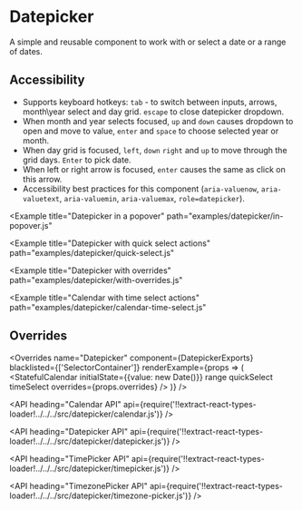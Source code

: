<!--
Copyright (c) 2018 Uber Technologies, Inc.

This source code is licensed under the MIT license found in the
LICENSE file in the root directory of this source tree.
-->





# Datepicker

A simple and reusable component to work with or select a date or a range of dates.

## Accessibility

- Supports keyboard hotkeys: `tab` - to switch between inputs, arrows, month\year select and day grid. `escape` to close datepicker dropdown.
- When month and year selects focused, `up` and `down` causes dropdown to open and move to value, `enter` and `space` to choose selected year or month.
- When day grid is focused, `left`, `down` `right` and `up` to move through the grid days. `Enter` to pick date.
- When left or right arrow is focused, `enter` causes the same as click on this arrow.
- Accessibility best practices for this component (`aria-valuenow`, `aria-valuetext`, `aria-valuemin`, `aria-valuemax`, `role=datepicker`).

<Example title="Datepicker" path="examples/datepicker/basic.js">
  <DatepickerBasic />
</Example>

<Example
  title="Datepicker in a popover"
  path="examples/datepicker/in-popover.js"
>
  <DatepickerInPopover />
</Example>

<Example
  title="Datepicker with quick select actions"
  path="examples/datepicker/quick-select.js"
>
  <DatepickerQuickSelect />
</Example>

<Example
  title="Datepicker with overrides"
  path="examples/datepicker/with-overrides.js"
>
  <DatepickerWithOverrides />
</Example>

<Example title="TimePicker" path="examples/datepicker/timepicker.js">
  <TimePicker />
</Example>

<Example title="Timezone picker" path="examples/datepicker/timezone-picker.js">
  <TimezonePicker />
</Example>

<Example
  title="Calendar with time select actions"
  path="examples/datepicker/calendar-time-select.js"
>
  <DatepickerTimeSelect />
</Example>

## Overrides

<Overrides
  name="Datepicker"
  component={DatepickerExports}
  blacklisted={['SelectorContainer']}
  renderExample={props => (
    <StatefulCalendar
      initialState={{value: new Date()}}
      range
      quickSelect
      timeSelect
      overrides={props.overrides}
    />
  )}
/>

<API
  heading="Calendar API"
  api={require('!!extract-react-types-loader!../../../src/datepicker/calendar.js')}
/>

<API
  heading="Datepicker API"
  api={require('!!extract-react-types-loader!../../../src/datepicker/datepicker.js')}
/>

<API
  heading="TimePicker API"
  api={require('!!extract-react-types-loader!../../../src/datepicker/timepicker.js')}
/>

<API
  heading="TimezonePicker API"
  api={require('!!extract-react-types-loader!../../../src/datepicker/timezone-picker.js')}
/>

